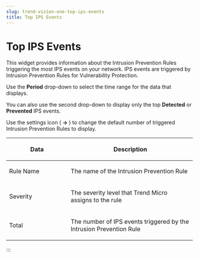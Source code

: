 ```yaml
---
slug: trend-vision-one-top-ips-events
title: Top IPS Events
---
```

# Top IPS Events

This widget provides information about the Intrusion Prevention Rules triggering the most IPS events on your network. IPS events are triggered by Intrusion Prevention Rules for Vulnerability Protection.

Use the **Period** drop-down to select the time range for the data that displays.

You can also use the second drop-down to display only the top **Detected** or **Prevented** IPS events.

Use the settings icon ( **→** ) to change the default number of triggered Intrusion Prevention Rules to display.

<table>
<colgroup>
<col style="width: 33%" />
<col style="width: 67%" />
</colgroup>
<thead>
<tr>
<th><p>Data</p></th>
<th><p>Description</p></th>
</tr>
</thead>
<tbody>
<tr>
<td><p>Rule Name</p></td>
<td><p>The name of the Intrusion Prevention Rule</p></td>
</tr>
<tr>
<td><p>Severity</p></td>
<td><p>The severity level that Trend Micro assigns to the rule</p></td>
</tr>
<tr>
<td><p>Total</p></td>
<td><p>The number of IPS events triggered by the Intrusion Prevention Rule</p></td>
</tr>
</tbody>
</table>
:::
